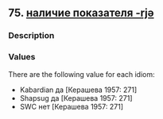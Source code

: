 ## 75. <a href =  'https://agricolamz.github.io/The_Circassian_Isoglosses_Database/75.html'>наличие показателя -rjə</a>
### Description



### Values
There are the following value for each idiom:

* Kabardian  да [Керашева 1957: 271] 
* Shapsug  да [Керашева 1957: 271] 
* SWC  нет [Керашева 1957: 271] 

